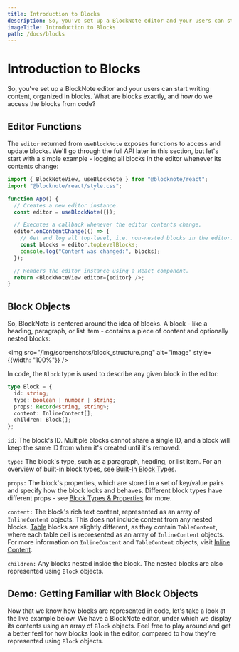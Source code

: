 ```yaml
---
title: Introduction to Blocks
description: So, you've set up a BlockNote editor and your users can start writing content, organized in blocks. What are blocks exactly, and how do we access the blocks from code?
imageTitle: Introduction to Blocks
path: /docs/blocks
---
```



# Introduction to Blocks

So, you've set up a BlockNote editor and your users can start writing content, organized in blocks. What are blocks exactly, and how do we access the blocks from code?

## Editor Functions

The `editor` returned from `useBlockNote` exposes functions to access and update blocks.
We'll go through the full API later in this section, but let's start with a simple example - logging all blocks in the editor whenever its contents change:

```typescript jsx
import { BlockNoteView, useBlockNote } from "@blocknote/react";
import "@blocknote/react/style.css";

function App() {
  // Creates a new editor instance.
  const editor = useBlockNote({});

  // Executes a callback whenever the editor contents change.
  editor.onContentChange(() => {
    // Get and log all top-level, i.e. non-nested blocks in the editor.
    const blocks = editor.topLevelBlocks;
    console.log("Content was changed:", blocks);
  });

  // Renders the editor instance using a React component.
  return <BlockNoteView editor={editor} />;
}
```

## Block Objects

So, BlockNote is centered around the idea of blocks. A block - like a heading, paragraph, or list item - contains a piece of content and optionally nested blocks:

<img src="/img/screenshots/block_structure.png" alt="image" style={{width: "100%"}} />

In code, the `Block` type is used to describe any given block in the editor:

```typescript
type Block = {
  id: string;
  type: boolean | number | string;
  props: Record<string, string>;
  content: InlineContent[];
  children: Block[];
};
```

`id:` The block's ID. Multiple blocks cannot share a single ID, and a block will keep the same ID from when it's created until it's removed.

`type:` The block's type, such as a paragraph, heading, or list item. For an overview of built-in block types, see [Built-In Block Types](/docs/block-types#built-in-block-types).

`props:` The block's properties, which are stored in a set of key/value pairs and specify how the block looks and behaves. Different block types have different props - see [Block Types & Properties](/docs/block-types) for more.

`content:` The block's rich text content, represented as an array of `InlineContent` objects. This does not include content from any nested blocks. [Table](/docs/block-types#table) blocks are slightly different, as they contain `TableContent`, where each table cell is represented as an array of `InlineContent` objects. For more information on `InlineContent` and `TableContent` objects, visit [Inline Content](/docs/inline-content).

`children:` Any blocks nested inside the block. The nested blocks are also represented using `Block` objects.

## Demo: Getting Familiar with Block Objects

Now that we know how blocks are represented in code, let's take a look at the live example below. We have a BlockNote editor, under which we display its contents using an array of `Block` objects. Feel free to play around and get a better feel for how blocks look in the editor, compared to how they're represented using `Block` objects.

<Example name="blocks-block-objects" />
